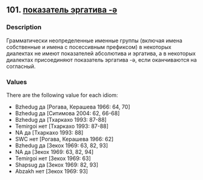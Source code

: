 ## 101. <a href =  'https://agricolamz.github.io/The_Circassian_Isoglosses_Database/101.html'>показатель эргатива -ə</a>
### Description

Грамматически неопределенные именные группы (включая имена собственные и имена с посессивным префиксом) в некоторых диалектах не имеют показателей абсолютива и эргатива, а в некоторых диалектах присоединяют показатель эргатива -ə, если оканчиваются на согласный.


### Values
There are the following value for each idiom:

* Bzhedug да [Рогава, Керашева 1966: 64, 70]
* Bzhedug да [Ситимова 2004: 62, 66-68]
* Bzhedug да [Тхаркахо 1993: 87-88]
* Temirgoi нет [Тхаркахо 1993: 87-88]
* NA да [Тхаркахо 1993: 88]
* SWC нет [Рогава, Керашева 1966: 62]
* Bzhedug да [Зекох 1969: 63, 82, 93]
* NA да [Зекох 1969: 63, 82, 94]
* Temirgoi нет [Зекох 1969: 63]
* Shapsug да [Зекох 1969: 82, 93]
* Abzakh нет [Зекох 1969: 93]

